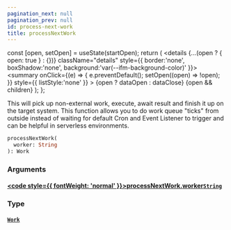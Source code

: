 ```yaml
---
pagination_next: null
pagination_prev: null
id: process-next-work
title: processNextWork
---
```









  const [open, setOpen] = useState(startOpen);
  return (
    <details {...(open ? { open: true } : {})} className="details" style={{ border:'none', boxShadow:'none', background:'var(--ifm-background-color)' }}>
      <summary
        onClick={(e) => {
          e.preventDefault();
          setOpen((open) => !open);
        }}
        style={{ listStyle:'none' }}
      >
      {open ? dataOpen : dataClose}
      </summary>
      {open && children}
    </details>
  );
};








This will pick up non-external work, execute, await result and finish
it up on the target system. This function allows you to do work queue "ticks"
from outside instead of waiting for default Cron and Event Listener to trigger
and can be helpful in serverless environments.


```graphql
processNextWork(
  worker: String
): Work
```




### Arguments

#### [<code style={{ fontWeight: 'normal' }}>processNextWork.<b>worker</b></code>](#)<Bullet />[`String`](/schema/types/scalars/string.mdx) <Badge class="badge badge--secondary" text="scalar"/> 



### Type

#### [`Work`](/schema/types/objects/work.mdx) <Badge class="badge badge--secondary" text="object"/> 







